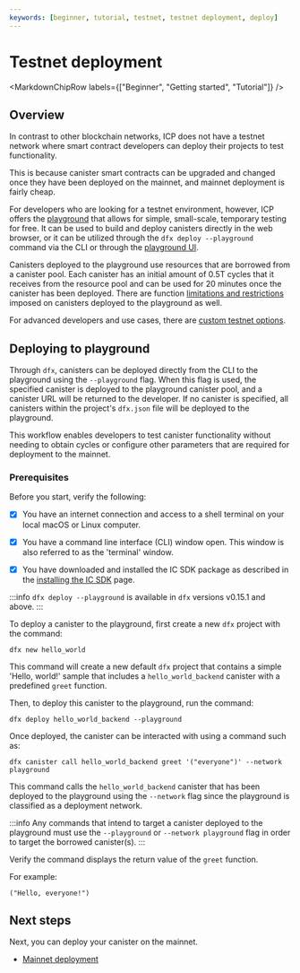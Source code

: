 ```yaml
---
keywords: [beginner, tutorial, testnet, testnet deployment, deploy]
---
```




# Testnet deployment

<MarkdownChipRow labels={["Beginner", "Getting started", "Tutorial"]} />

## Overview

In contrast to other blockchain networks, ICP does not have a testnet network where smart contract developers can deploy their projects to test functionality.

This is because <GlossaryTooltip>canister</GlossaryTooltip> smart contracts can be upgraded and changed once they have been deployed on the mainnet, and mainnet deployment is fairly cheap.

For developers who are looking for a testnet environment, however, ICP offers the [playground](https://m7sm4-2iaaa-aaaab-qabra-cai.ic0.app/) that allows for simple, small-scale, temporary testing for free. It can be used to build and deploy canisters directly in the web browser, or it can be utilized through the `dfx deploy --playground` command via the CLI or through the [playground UI](/docs/current/developer-docs/developer-tools/ide/playground).

Canisters deployed to the playground use resources that are borrowed from a canister pool. Each canister has an initial amount of 0.5T cycles that it receives from the resource pool and can be used for 20 minutes once the canister has been deployed. There are function [limitations and restrictions](/docs/current/developer-docs/smart-contracts/deploy/custom-testnets) imposed on canisters deployed to the playground as well.

For advanced developers and use cases, there are [custom testnet options](/docs/current/developer-docs/smart-contracts/deploy/custom-testnets).

## Deploying to playground

Through `dfx`, canisters can be deployed directly from the CLI to the playground using the `--playground` flag. When this flag is used, the specified canister is deployed to the playground canister pool, and a canister URL will be returned to the developer. If no canister is specified, all canisters within the project's `dfx.json` file will be deployed to the playground.

This workflow enables developers to test canister functionality without needing to obtain cycles or configure other parameters that are required for deployment to the mainnet.

### Prerequisites

Before you start, verify the following:

- [x] You have an internet connection and access to a shell terminal on your local macOS or Linux computer.

- [x] You have a command line interface (CLI) window open. This window is also referred to as the 'terminal' window.

- [x] You have downloaded and installed the IC SDK package as described in the [installing the IC SDK](/docs/current/developer-docs/getting-started/install/) page.

:::info
`dfx deploy --playground` is available in `dfx` versions v0.15.1 and above.
:::

To deploy a canister to the playground, first create a new `dfx` project with the command:

```
dfx new hello_world
```

This command will create a new default `dfx` project that contains a simple 'Hello, world!' sample that includes a `hello_world_backend` canister with a predefined `greet` function.

Then, to deploy this canister to the playground, run the command:

```
dfx deploy hello_world_backend --playground
```

Once deployed, the canister can be interacted with using a command such as:

```
dfx canister call hello_world_backend greet '("everyone")' --network playground
```

This command calls the `hello_world_backend` canister that has been deployed to the playground using the `--network` flag since the playground is classified as a deployment network.

:::info
Any commands that intend to target a canister deployed to the playground must use the `--playground` or `--network playground` flag in order to target the borrowed canister(s).
:::

Verify the command displays the return value of the `greet` function.

For example:

```
("Hello, everyone!")
```

## Next steps

Next, you can deploy your canister on the mainnet.

- [Mainnet deployment](/docs/current/developer-docs/getting-started/deploy/mainnet)